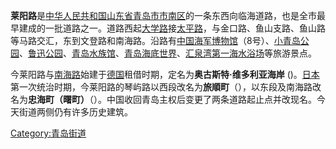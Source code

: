 {{unreferenced|time=2020-01-20T09:10:44+00:00}}
{{Infobox China Road
|中文道路名称=莱阳路
|道路名称拼音=LAIYANG Rd
|路牌类型=Qingdao
|道路方向=WE
|图片=
|图片说明=
|道路属性=城市次干道
|道路总长度=1.410
|车速限制=
|行车线数量=
|所在地区=山东省[[青岛市|青岛市]]
|起点=南海路
|终点=大学路
|道路命名日期=
|命名缘由=取[[山东省|山东省]][[莱阳县|莱阳县]]之名
|道路旧名=
|道路动工日期=
|通车日期=
|路段主要建筑=
}}
'''莱阳路'''是[[中华人民共和国|中华人民共和国]][[山东省|山东省]][[青岛市|青岛市]][[市南区|市南区]]的一条东西向临海道路，也是全市最早建成的一批道路之一。道路西起[[大学路|大学路]]接[[太平路_(青岛)|太平路]]，与金口路、鱼山支路、鱼山路等马路交汇，东到文登路和南海路。沿路有[[中国海军博物馆|中国海军博物馆]]（8号）、[[小青岛_(青岛)|小青岛公园]]、[[鲁迅公园_(青岛)|鲁迅公园]]、[[青岛水族馆|青岛水族馆]]、[[青岛海底世界|青岛海底世界]]、[[汇泉湾|汇泉湾]][[青岛第一海水浴场|第一海水浴场]]等旅游景点。

今莱阳路与[[南海路|南海路]]始建于[[德国|德国]]租借时期，定名为'''奥古斯特·维多利亚海岸''' ({{lang-de|Auguste Viktoria Ufer}})。[[日本|日本]]第一次统治时期，今莱阳路的琴屿路以西段改名为'''旅順町'''（{{jpn|j=旅順町|hg=りょじゅん ちょう}}），以东段及南海路改名为'''忠海町（曙町）'''（{{jpn|j=忠ノ海町（曙町）|hg=ただのうみ まち（あけぼの まち）}}）。中国收回青岛主权后变更了两条道路起止点并改现名。今天街道两侧仍有许多历史建筑。

{{青岛老街}}
[[Category:青岛街道|Category:青岛街道]]